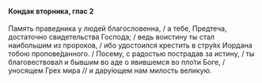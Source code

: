 #### Кондак вторника, глас 2

Память праведника у людей благословенна, / а тебе, Предтеча, достаточно свидетельства Господа; / ведь воистину ты стал наибольшим из пророков, / ибо удостоился крестить в стру́ях Иордана тобою пропове́данного. / Посему, с радостью пострадав за истину, / ты благовествова́л и бывшим во аде о явившемся во пло́ти Боге, / уносящем Грех мира // и дару́ющем нам милость великую.

